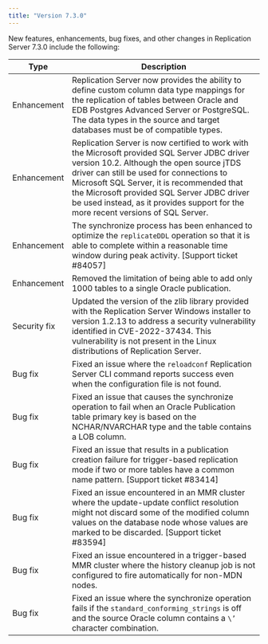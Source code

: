 ```yaml
---
title: "Version 7.3.0"
---
```



New features, enhancements, bug fixes, and other changes in Replication Server 7.3.0 include the following:

| Type    | Description |
| ------- |------------ |
| Enhancement  | Replication Server now provides the ability to define custom column data type mappings for the replication of tables between Oracle and EDB Postgres Advanced Server or PostgreSQL. The data types in the source and target databases must be of compatible types. |
| Enhancement  | Replication Server is now certified to work with the Microsoft provided SQL Server JDBC driver version 10.2. Although the open source  jTDS driver can still be used for connections to Microsoft SQL Server, it is recommended that the Microsoft provided SQL Server JDBC driver be used instead, as it provides support for the more recent versions of SQL Server. |
| Enhancement  | The synchronize process has been enhanced to optimize the `replicateDDL` operation so that it is able to complete within a reasonable time window during peak activity. [Support ticket #84057] | 
| Enhancement  | Removed the limitation of being able to add only 1000 tables to a single Oracle publication. |
| Security fix | Updated the version of the zlib library provided with the Replication Server Windows installer to version 1.2.13 to address a security vulnerability identified in CVE-2022-37434. This vulnerability is not present in the Linux distributions of Replication Server. |
| Bug fix      | Fixed an issue where the `reloadconf` Replication Server CLI command reports success even when the configuration file is not found. |
| Bug fix      | Fixed an issue that causes the synchronize operation to fail when an Oracle Publication table primary key is based on the NCHAR/NVARCHAR type and the table contains a LOB column. |
| Bug fix      | Fixed an issue that results in a publication creation failure for trigger-based replication mode if two or more tables have a common name pattern. [Support ticket #83414] |
| Bug fix      | Fixed an issue encountered in an MMR cluster where the update-update conflict resolution might not discard some of the modified column values on the database node whose values are marked to be discarded. [Support ticket #83594] |
| Bug fix      | Fixed an issue encountered in a trigger-based MMR cluster where the history cleanup job is not configured to fire automatically for non-MDN nodes. |
| Bug fix      | Fixed an issue where the synchronize operation fails if the `standard_conforming_strings` is off and the source Oracle column contains a `\’` character combination. |